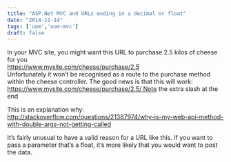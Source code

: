 ```yaml
---
title: "ASP.Net MVC and URLs ending in a decimal or float"
date: "2014-11-14"
tags: ['uom','uom-mvc']
draft: false
---
```


In your MVC site, you might want this URL to purchase 2.5 kilos of cheese for you  
https://www.mysite.com/cheese/purchase/2.5  
Unfortunately it won’t be recognised as a route to the purchase method within the cheese controller. The good news is that this will work:  
https://www.mysite.com/cheese/purchase/2.5/ Note the extra slash at the end

This is an explanation why:  
http://stackoverflow.com/questions/21387974/why-is-my-web-api-method-with-double-args-not-getting-called

It’s fairly unusual to have a valid reason for a URL like this. If you want to pass a parameter that’s a float, it’s more likely that you would want to post the data.
